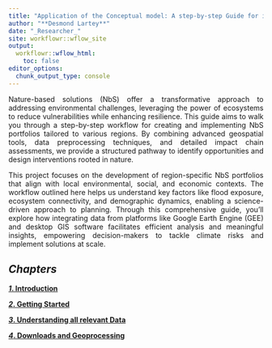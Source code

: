```yaml
---
title: "Application of the Conceptual model: A step-by-step Guide for implementation"
author: "**Desmond Lartey**"
date: "_Researcher_"
site: workflowr::wflow_site
output:
  workflowr::wflow_html:
    toc: false
editor_options:
  chunk_output_type: console
---
```


<style> p { text-align: justify; } </style>

Nature-based solutions (NbS) offer a transformative approach to addressing environmental challenges, leveraging the power of ecosystems to reduce vulnerabilities while enhancing resilience. This guide aims to walk you through a step-by-step workflow for creating and implementing NbS portfolios tailored to various regions. By combining advanced geospatial tools, data preprocessing techniques, and detailed impact chain assessments, we provide a structured pathway to identify opportunities and design interventions rooted in nature.

This project focuses on the development of region-specific NbS portfolios that align with local environmental, social, and economic contexts. The workflow outlined here helps us understand key factors like flood exposure, ecosystem connectivity, and demographic dynamics, enabling a science-driven approach to planning. Through this comprehensive guide, you’ll explore how integrating data from platforms like Google Earth Engine (GEE) and desktop GIS software facilitates efficient analysis and meaningful insights, empowering decision-makers to tackle climate risks and implement solutions at scale.



## **_Chapters_**

[**_1_. Introduction**](Introduction.html)

[**_2_. Getting Started**](Getting_Started.html)

[**_3_. Understanding all relevant Data**](Understanding_all_relevant_Data.html)

[**_4_. Downloads and Geoprocessing**](Downloads_and_Geoprocessing.html)

<!-- [**_5_. Basic Operations with Vector Data**](Basic_Operations_with_Vector_Data.html) -->

<!-- [**_6_. Basic Operations with Raster Data**](Basic_Operations_with_Raster_Data.html) -->

<!-- [**_7_. Functions in R**](Functions.html) -->

<!-- [**_8_. Data Frames in R**](Data_Frames.html) -->

<!-- [**_9_. Interactive Visualizations**](Interactive_Maps.html) -->

<!-- [**Exercises**](Exercises.html) -->

<!-- [**Additional Resources**](Additional_Resources.html) -->
